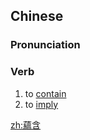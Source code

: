 {{also|蕴含}}
==Chinese==
{{zh-forms|s=蕴含}}

===Pronunciation===
{{zh-pron
|m=yùnhán
|c=wan5 ham4
|cat=v
}}

===Verb===
{{zh-verb}}

# to [[contain]]
# to [[imply]]

[[zh:蘊含]]